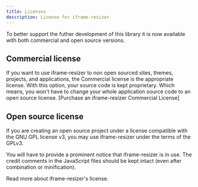 ```yaml
---
title: Licenses
description: License for iframe-resizer
---
```


To better support the futher development of this library it is now available with both commercial and open source versions.

## Commercial license

If you want to use iframe-resizer to non open sourced sites, themes, projects, and applications, the Commercial license is the appropriate license. With this option, your source code is kept proprietary. Which means, you won't have to change your whole application source code to an open source license. [Purchase an iframe-resizer Commercial License]

## Open source license

If you are creating an open source project under a license compatible with the GNU GPL license v3, you may use iframe-resizer under the terms of the GPLv3.

You will have to provide a prominent notice that iframe-resizer is in use. The credit comments in the JavaScript files should be kept intact (even after combination or minification).

Read more about iframe-resizer's license.


<Pagination
  nextName="Getting Started"
  nextHref=""
  prevName="Introduction"
  prevHref="../introduction"
/>
